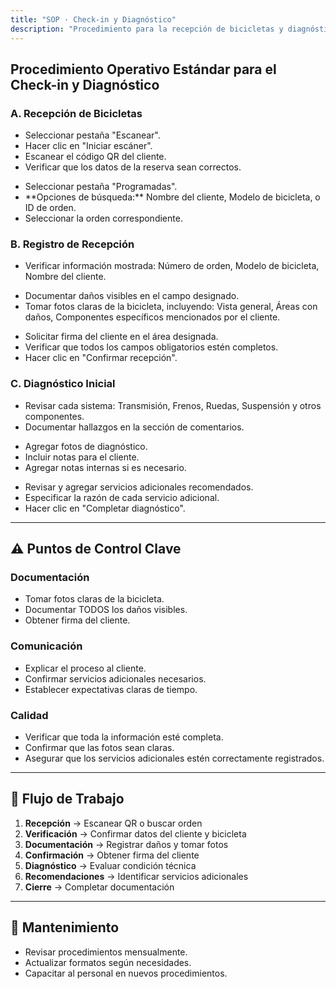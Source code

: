 ```yaml
---
title: "SOP · Check-in y Diagnóstico"
description: "Procedimiento para la recepción de bicicletas y diagnóstico inicial"
---
```


## Procedimiento Operativo Estándar para el Check-in y Diagnóstico

### A. Recepción de Bicicletas

<Steps titleSize="h3">
  <Step title="Paso 1 · Escaneo de Código QR" icon="qrcode" iconType="solid" stepNumber={1}>
    <ul>
      <li>Seleccionar pestaña "Escanear".</li>
      <li>Hacer clic en "Iniciar escáner".</li>
      <li>Escanear el código QR del cliente.</li>
      <li>Verificar que los datos de la reserva sean correctos.</li>
    </ul>
  </Step>

  <Step title="Paso 2 · Búsqueda Manual (opcional)" icon="search" iconType="solid" stepNumber={2}>
    <ul>
      <li>Seleccionar pestaña "Programadas".</li>
      <li>**Opciones de búsqueda:** Nombre del cliente, Modelo de bicicleta, o ID de orden.</li>
      <li>Seleccionar la orden correspondiente.</li>
    </ul>
  </Step>
</Steps>

### B. Registro de Recepción

<Steps titleSize="h3">
  <Step title="Paso 3 · Documentación Inicial" icon="clipboard-list" iconType="solid" stepNumber={3}>
    <ul>
      <li>Verificar información mostrada: Número de orden, Modelo de bicicleta, Nombre del cliente.</li>
    </ul>
  </Step>

  <Step title="Paso 4 · Inspección Visual" icon="camera" iconType="solid" stepNumber={4}>
    <ul>
      <li>Documentar daños visibles en el campo designado.</li>
      <li>Tomar fotos claras de la bicicleta, incluyendo: Vista general, Áreas con daños, Componentes específicos mencionados por el cliente.</li>
    </ul>
  </Step>

  <Step title="Paso 5 · Confirmación del Cliente" icon="signature" iconType="solid" stepNumber={5}>
    <ul>
      <li>Solicitar firma del cliente en el área designada.</li>
      <li>Verificar que todos los campos obligatorios estén completos.</li>
      <li>Hacer clic en "Confirmar recepción".</li>
    </ul>
  </Step>
</Steps>

### C. Diagnóstico Inicial

<Steps titleSize="h3">
  <Step title="Paso 6 · Evaluación Técnica" icon="clipboard-check" iconType="solid" stepNumber={6}>
    <ul>
      <li>Revisar cada sistema: Transmisión, Frenos, Ruedas, Suspensión y otros componentes.</li>
      <li>Documentar hallazgos en la sección de comentarios.</li>
    </ul>
  </Step>

  <Step title="Paso 7 · Documentación del Diagnóstico" icon="camera" iconType="solid" stepNumber={7}>
    <ul>
      <li>Agregar fotos de diagnóstico.</li>
      <li>Incluir notas para el cliente.</li>
      <li>Agregar notas internas si es necesario.</li>
    </ul>
  </Step>

  <Step title="Paso 8 · Servicios Adicionales" icon="plus-circle" iconType="solid" stepNumber={8}>
    <ul>
      <li>Revisar y agregar servicios adicionales recomendados.</li>
      <li>Especificar la razón de cada servicio adicional.</li>
      <li>Hacer clic en "Completar diagnóstico".</li>
    </ul>
  </Step>
</Steps>

---

## ⚠️ Puntos de Control Clave

### Documentación
- Tomar fotos claras de la bicicleta.
- Documentar TODOS los daños visibles.
- Obtener firma del cliente.

### Comunicación
- Explicar el proceso al cliente.
- Confirmar servicios adicionales necesarios.
- Establecer expectativas claras de tiempo.

### Calidad
- Verificar que toda la información esté completa.
- Confirmar que las fotos sean claras.
- Asegurar que los servicios adicionales estén correctamente registrados.

---

## 🔄 Flujo de Trabajo

1. **Recepción** → Escanear QR o buscar orden
2. **Verificación** → Confirmar datos del cliente y bicicleta
3. **Documentación** → Registrar daños y tomar fotos
4. **Confirmación** → Obtener firma del cliente
5. **Diagnóstico** → Evaluar condición técnica
6. **Recomendaciones** → Identificar servicios adicionales
7. **Cierre** → Completar documentación

---

## 📅 Mantenimiento
- Revisar procedimientos mensualmente.
- Actualizar formatos según necesidades.
- Capacitar al personal en nuevos procedimientos.